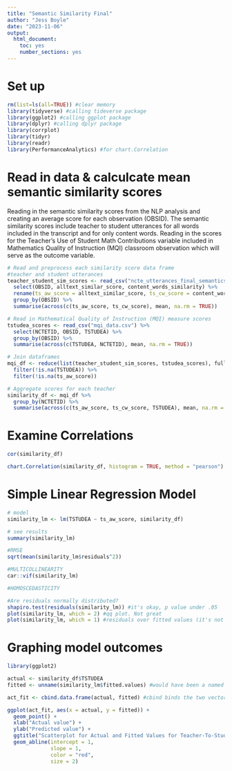```yaml
---
title: "Semantic Similarity Final"
author: "Jess Boyle"
date: "2023-11-06"
output: 
  html_document: 
    toc: yes
    number_sections: yes
---
```


# Set up 

```r
rm(list=ls(all=TRUE)) #clear memory
library(tidyverse) #calling tideverse package
library(ggplot2) #calling ggplot package
library(dplyr) #calling dplyr package
library(corrplot)
library(tidyr)
library(readr)
library(PerformanceAnalytics) #for chart.Correlation
```

# Read in data & calculcate mean semantic similarity scores
Reading in the semantic similarity scores from the NLP analysis and creating an average score for each observation (OBSID). The semantic similarity scores include teacher to student utterances for all words included in the transcript and for only content words. Reading in the scores for the Teacher's Use of Student Math Contributions variable included in Mathematics Quality of Instruction (MQI) classroom observation which will serve as the outcome variable. 

```r
# Read and preprocess each similarity score data frame
#teacher and student utterances
teacher_student_sim_scores <- read_csv("ncte_utterances_final_semanticsimilarity.csv") %>%
  select(OBSID, alltext_similar_score, content_words_similarity) %>%
  rename(ts_aw_score = alltext_similar_score, ts_cw_score = content_words_similarity) %>%
  group_by(OBSID) %>%
  summarise(across(c(ts_aw_score, ts_cw_score), mean, na.rm = TRUE))

# Read in Mathematical Quality of Instruction (MQI) measure scores
tstudea_scores <- read_csv("mqi_data.csv") %>% 
  select(NCTETID, OBSID, TSTUDEA) %>% 
  group_by(OBSID) %>% 
  summarise(across(c(TSTUDEA, NCTETID), mean, na.rm = TRUE))

# Join dataframes
mqi_df <- reduce(list(teacher_student_sim_scores, tstudea_scores), full_join, by = "OBSID") %>% 
  filter(!is.na(TSTUDEA)) %>% 
  filter(!is.na(ts_aw_score))

# Aggregate scores for each teacher
similarity_df <- mqi_df %>% 
  group_by(NCTETID) %>%
  summarise(across(c(ts_aw_score, ts_cw_score, TSTUDEA), mean, na.rm = TRUE))

```

# Examine Correlations

```r
cor(similarity_df)

chart.Correlation(similarity_df, histogram = TRUE, method = "pearson")

```

# Simple Linear Regression Model

```r
# model
similarity_lm <- lm(TSTUDEA ~ ts_aw_score, similarity_df)

# see results
summary(similarity_lm)

#RMSE
sqrt(mean(similarity_lm$residuals^2))

#MULTICOLLINEARITY
car::vif(similarity_lm)

#HOMOSCEDASTICITY

#Are residuals normally distributed?
shapiro.test(residuals(similarity_lm)) #it's okay, p value under .05
plot(similarity_lm, which = 2) #qq plot. Not great
plot(similarity_lm, which = 1) #residuals over fitted values (it's not spread out evenly signaling problem of some sort)

```

# Graphing model outcomes

```r
library(ggplot2)

actual <- similarity_df$TSTUDEA
fitted <- unname(similarity_lm$fitted.values) #would have been a named number vector if unname not used #grab up the fitted values from the regression model

act_fit <- cbind.data.frame(actual, fitted) #cbind binds the two vectors into a dataframe

ggplot(act_fit, aes(x = actual, y = fitted)) +
  geom_point() +
  xlab("Actual value") +
  ylab("Predicted value") +
  ggtitle("Scatterplot for Actual and Fitted Values for Teacher-To-Student Utterances & MQI Scores") +
  geom_abline(intercept = 1,
              slope = 1,
              color = "red",
              size = 2)
```

